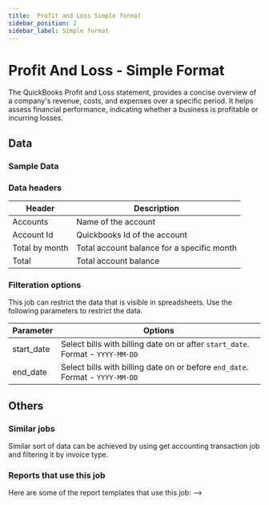 ```yaml
---
title:  Profit and Loss Simple format
sidebar_position: 2
sidebar_label: Simple format
---
```

#  Profit And Loss - Simple Format


The QuickBooks Profit and Loss statement, provides a concise overview of a company's revenue, costs, and expenses over a specific period. It helps assess financial performance, indicating whether a business is profitable or incurring losses.

<AddJob
  template="scripts/gsheet/quickbooks/business_overview/pnl_simple_style.js"
/>


## Data

### Sample Data

<Gsheet
  src="https://docs.google.com/spreadsheets/d/1KWa16ZCTRUdIF7LXFQzgCaBXEze4fpGWaV77tc8Q_Y8/edit#gid=2134018633"
/>



### Data headers

| Header | Description |
|----|----|
| Accounts | Name of the  account |
| Account Id | Quickbooks Id of the account |
| Total by month |  Total account balance for a specific month |
| Total |  Total account balance |

### Filteration options

This job can restrict the data that is visible in spreadsheets. Use the following parameters to restrict the data.

| Parameter | Options |
|----|----|                                                                                   
| start_date | Select bills with billing date on or after `start_date`. Format - `YYYY-MM-DD` |
| end_date | Select bills with billing date on or before `end_date`. Format - `YYYY-MM-DD` |




## Others

### Similar jobs

Similar sort of data can be achieved by using get accounting transaction job and filtering it by invoice type. 

### Reports that use this job

Here are some of the report templates that use this job: 
-->